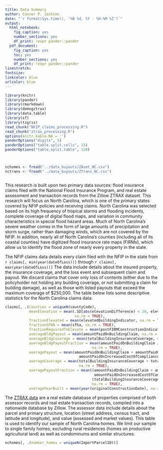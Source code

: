 ```yaml
---
title: Data Summary
author: Connor P. Jackson
date: "`r format(Sys.time(), '%B %d, %Y - %H:%M %Z')`"
output:
  html_notebook:
    fig_caption: yes
    number_sections: yes
    df_print: !expr pander::pander
  pdf_document:
    fig_caption: yes
    toc: yes
    number_sections: yes
    df_print: !expr pander::pander
linestretch:
fontsize:
linkcolor: blue
urlcolor: blue
---
```


```r
library(knitr)
library(pander)
library(rmarkdown)
library(demogztrax)
library(data.table)
library(sf)
library(tigris)
read_chunk("NFIP_claims_processing.R")
read_chunk("ztrax_processing.R")
options(knitr.kable.NA = '')
panderOptions("digits", 5)
panderOptions("table.split.cells", 15)
panderOptions("table.split.table", 120)
```

<!-- Code chunks to import the data raw from the ZTRAX database -->
```r
```

```r
```

<!-- To restore the data created above without rerunning it, import this csv file -->
```r
nchomes <- fread("../data_buyouts/ZAsmt_NC.csv")
nctrans <- fread("../data_buyouts/ZTrans_NC.csv")
```

```r
```

This research is built upon two primary data sources: flood insurance claims filed with the National Flood Insurance Program, and real estate assessment and transaction records from the Zillow ZTRAX dataset. This research will focus on North Carolina, which is one of the primary states covered by NFIP policies and receiving claims. North Carolina was selected based on its high frequency of tropical storms and flooding incidents, complete coverage of digital flood maps, and variation in community characteristics in special flood hazard areas. Much of North Carolina's severe weather comes in the form of large amounts of precipitation and storm surge, rather than damaging winds, which are not covered by the NFIP. In addition, nearly all of North Carolina's counties (including all of its coastal counties) have digitized flood insurance rate maps (FIRMs), which allow us to identify the flood zone of nearly every property in the state. 

The NFIP claims data details every claim filed with the NFIP in the state from `r claims[, min(year(dateOfLoss))]` through `r claims[, max(year(dateOfLoss))]` The data include details about the insured property, the insurance coverage, and the loss event and subsequent claim and payout. We discard claims that cover only loss of contents (either due to the policyholder not holding any building coverage, or not submitting a claim for building damage), as well as those with listed payouts that exceed the maximum coverage of $250,000. The table below lists some descriptive statistics for the North Carolina claims data.

```r
claims[, .(Counties = uniqueN(countyCode), 
           meanElevation = mean(.SD[abs(elevationDifference) < 20, elevationDifference], 
                                na.rm = TRUE),
           fractionElevated = mean(elevatedBuildingIndicator, na.rm = TRUE),
           fractionSFHA = mean(sfha, na.rm = TRUE),
           fractionRequiredToElevate = mean(postFIRMConstructionIndicator, na.rm = TRUE),
           averageBldgPayout = mean(amountPaidOnBuildingClaim, na.rm = TRUE),
           averageBldgCoverage = mean(totalBuildingInsuranceCoverage, na.rm = TRUE),
           averageBldgPayoutFraction = mean(amountPaidOnBuildingClaim / totalBuildingInsuranceCoverage,
                                        na.rm = TRUE),
           averagePayout = mean(amountPaidOnBuildingClaim + amountPaidOnContentsClaim +
                                  amountPaidOnIncreasedCostOfComplianceClaim, na.rm = TRUE),
           averageCoverage = mean(totalBuildingInsuranceCoverage + totalContentsInsuranceCoverage,
                                  na.rm = TRUE),
           averagePayoutFraction = mean((amountPaidOnBuildingClaim + amountPaidOnContentsClaim +
                                         amountPaidOnIncreasedCostOfComplianceClaim) /
                                        (totalBuildingInsuranceCoverage + totalContentsInsuranceCoverage),
                                        na.rm = TRUE),
           averageYearBuilt = mean(year(originalConstructionDate), na.rm = TRUE))]
```

The [ZTRAX data](https://www.zillow.com/research/ztrax/) are a real estate database of properties comprised of both assessor records and real estate transaction records, compiled into a nationwide database by Zillow. The assessor data include details about the parcel and primary structure, location (street address, census tract, and latitude and longitude), and value (assessed and market values). This table is used to identify our sample of North Carolina homes. We limit our sample to single family homes, excluding rural residences (homes on productive agricultural land) as well as condominums and similar structures.

<!-- Census tract format: 2 digit state + 3 digit county + 6 digit tract (maybe containing a decimal) + 4 digit block -->

```r
nchomes[, .(number_homes = uniqueN(ImportParcelID))]
```



